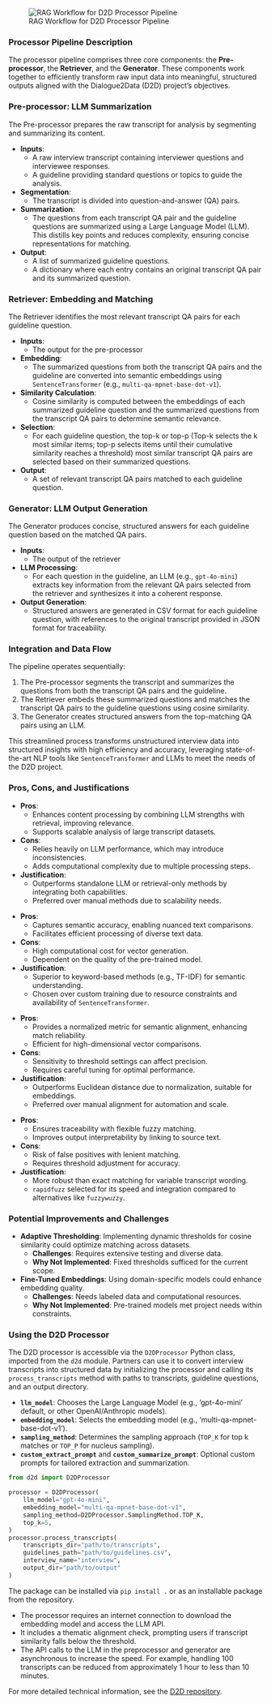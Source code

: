 
::: {.cell}
![RAG Workflow for D2D Processor Pipeline](img/rag_pipeline.png)
:::

### Processor Pipeline Description

The processor pipeline comprises three core components: the **Pre-processor**, the **Retriever**, and the **Generator**. These components work together to efficiently transform raw input data into meaningful, structured outputs aligned with the Dialogue2Data (D2D) project’s objectives.


### Pre-processor: LLM Summarization

The Pre-processor prepares the raw transcript for analysis by segmenting and summarizing its content.

- **Inputs**:
  - A raw interview transcript containing interviewer questions and interviewee responses.
  - A guideline providing standard questions or topics to guide the analysis.
- **Segmentation**:
  - The transcript is divided into question-and-answer (QA) pairs.
- **Summarization**:
  - The questions from each transcript QA pair and the guideline questions are summarized using a Large Language Model (LLM). This distills key points and reduces complexity, ensuring concise representations for matching.
- **Output**:
  - A list of summarized guideline questions.
  - A dictionary where each entry contains an original transcript QA pair and its summarized question.

### Retriever: Embedding and Matching

The Retriever identifies the most relevant transcript QA pairs for each guideline question.

- **Inputs**:
  - The output for the pre-processor
- **Embedding**:
  - The summarized questions from both the transcript QA pairs and the guideline are converted into semantic embeddings using `SentenceTransformer` (e.g., `multi-qa-mpnet-base-dot-v1`).
- **Similarity Calculation**:
  - Cosine similarity is computed between the embeddings of each summarized guideline question and the summarized questions from the transcript QA pairs to determine semantic relevance.
- **Selection**:
  - For each guideline question, the top-k or top-p (Top-k selects the k most similar items; top-p selects items until their cumulative similarity reaches a threshold) most similar transcript QA pairs are selected based on their summarized questions.
- **Output**:
  - A set of relevant transcript QA pairs matched to each guideline question.


### Generator: LLM Output Generation

The Generator produces concise, structured answers for each guideline question based on the matched QA pairs.

- **Inputs**:
  - The output of the retriever
- **LLM Processing**:
  - For each question in the guideline, an LLM (e.g., `gpt-4o-mini`) extracts key information from the relevant QA pairs selected from the retriever and synthesizes it into a coherent response.
- **Output Generation**:
  - Structured answers are generated in CSV format for each guideline question, with references to the original transcript provided in JSON format for traceability.


### Integration and Data Flow

The pipeline operates sequentially:

1. The Pre-processor segments the transcript and summarizes the questions from both the transcript QA pairs and the guideline.
2. The Retriever embeds these summarized questions and matches the transcript QA pairs to the guideline questions using cosine similarity.
3. The Generator creates structured answers from the top-matching QA pairs using an LLM.

This streamlined process transforms unstructured interview data into structured insights with high efficiency and accuracy, leveraging state-of-the-art NLP tools like `SentenceTransformer` and LLMs to meet the needs of the D2D project.

### Pros, Cons, and Justifications

\subsubsection*{\large Retrieval-Augmented Generation (RAG)}
- **Pros**:
  - Enhances content processing by combining LLM strengths with retrieval, improving relevance.
  - Supports scalable analysis of large transcript datasets.
- **Cons**:
  - Relies heavily on LLM performance, which may introduce inconsistencies.
  - Adds computational complexity due to multiple processing steps.
- **Justification**:
  - Outperforms standalone LLM or retrieval-only methods by integrating both capabilities.
  - Preferred over manual methods due to scalability needs.

\subsubsection*{\large Embeddings}
- **Pros**:
  - Captures semantic accuracy, enabling nuanced text comparisons.
  - Facilitates efficient processing of diverse text data.
- **Cons**:
  - High computational cost for vector generation.
  - Dependent on the quality of the pre-trained model.
- **Justification**:
  - Superior to keyword-based methods (e.g., TF-IDF) for semantic understanding.
  - Chosen over custom training due to resource constraints and availability of `SentenceTransformer`.

\subsubsection*{\large Cosine Similarity}
- **Pros**:
  - Provides a normalized metric for semantic alignment, enhancing match reliability.
  - Efficient for high-dimensional vector comparisons.
- **Cons**:
  - Sensitivity to threshold settings can affect precision.
  - Requires careful tuning for optimal performance.
- **Justification**:
  - Outperforms Euclidean distance due to normalization, suitable for embeddings.
  - Preferred over manual alignment for automation and scale.

\subsubsection*{\large Referencing Process}
- **Pros**:
  - Ensures traceability with flexible fuzzy matching.
  - Improves output interpretability by linking to source text.
- **Cons**:
  - Risk of false positives with lenient matching.
  - Requires threshold adjustment for accuracy.
- **Justification**:
  - More robust than exact matching for variable transcript wording.
  - `rapidfuzz` selected for its speed and integration compared to alternatives like `fuzzywuzzy`.

### Potential Improvements and Challenges

- **Adaptive Thresholding**: Implementing dynamic thresholds for cosine similarity could optimize matching across datasets.
  - **Challenges**: Requires extensive testing and diverse data.
  - **Why Not Implemented**: Fixed thresholds sufficed for the current scope.
- **Fine-Tuned Embeddings**: Using domain-specific models could enhance embedding quality.
  - **Challenges**: Needs labeled data and computational resources.
  - **Why Not Implemented**: Pre-trained models met project needs within constraints.

### Using the D2D Processor

The D2D processor is accessible via the `D2DProcessor` Python class, imported from the `d2d` module. Partners can use it to convert interview transcripts into structured data by initializing the processor and calling its `process_transcripts` method with paths to transcripts, guideline questions, and an output directory.

\subsubsection*{\large Key Parameters}
- **`llm_model`**: Chooses the Large Language Model (e.g., 'gpt-4o-mini' default, or other OpenAI/Anthropic models).
- **`embedding_model`**: Selects the embedding model (e.g., 'multi-qa-mpnet-base-dot-v1').
- **`sampling_method`**: Determines the sampling approach (`TOP_K` for top k matches or `TOP_P` for nucleus sampling).
- **`custom_extract_prompt`** and **`custom_summarize_prompt`**: Optional custom prompts for tailored extraction and summarization.

\subsubsection*{\large Usage Example}
```python
from d2d import D2DProcessor

processor = D2DProcessor(
    llm_model="gpt-4o-mini",
    embedding_model="multi-qa-mpnet-base-dot-v1",
    sampling_method=D2DProcessor.SamplingMethod.TOP_K,
    top_k=5,
)
processor.process_transcripts(
    transcripts_dir="path/to/transcripts",
    guidelines_path="path/to/guidelines.csv",
    interview_name="interview",
    output_dir="path/to/output"
)
```

\subsubsection*{\large Installation}
The package can be installed via `pip install .` or as an installable package from the repository.

\subsubsection*{\large Additional Notes}
- The processor requires an internet connection to download the embedding model and access the LLM API.
- It includes a thematic alignment check, prompting users if transcript similarity falls below the threshold.
- The API calls to the LLM in the preprocessor and generator are asynchronous to increase the speed. For example, handling 100 transcripts can be reduced from approximately 1 hour to less than 10 minutes.

For more detailed technical information, see the [D2D repository](https://github.com/avalanche-strategy/D2D).